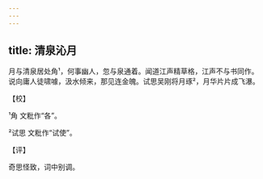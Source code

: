 ```yaml
---
---
---
```

title: 清泉沁月
---







月与清泉居处角¹，何事幽人，忽与泉通着。闻道江声精草格，江声不与书同作。说向庸人徒啸噱，汲水倾来，那见连金魄。试思吴刚将月琢²，月华片片成飞瀑。

【校】

¹角 文粃作“各”。

²试思 文粃作“试使”。

【评】

奇思怪致，词中别调。